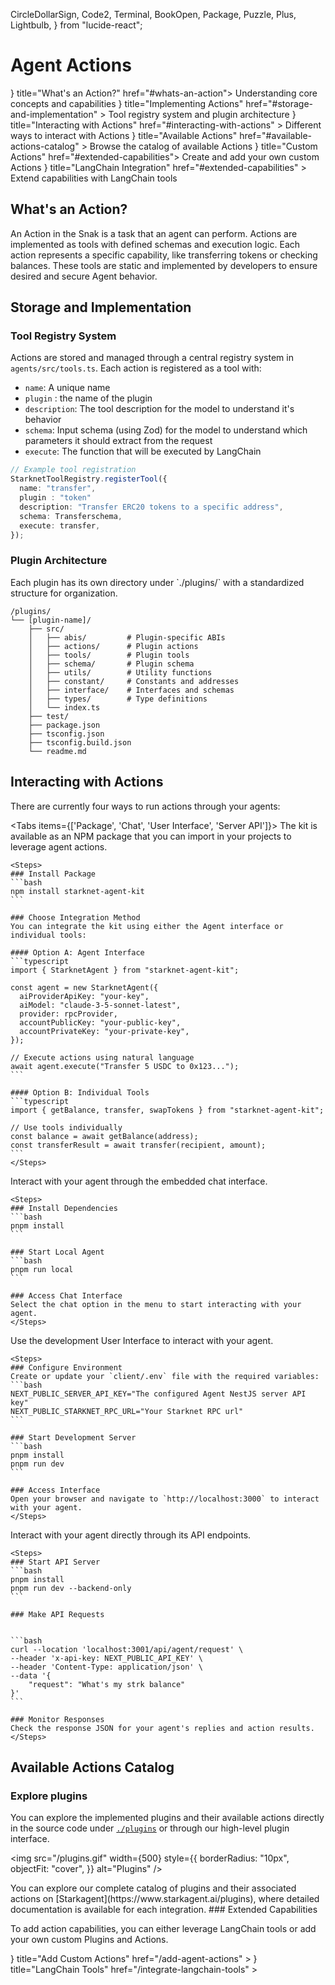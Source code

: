   CircleDollarSign,
  Code2,
  Terminal,
  BookOpen,
  Package,
  Puzzle,
  Plus,
  Lightbulb,
} from "lucide-react";

# Agent Actions

<Cards>
  <Card icon={<Lightbulb />} title="What's an Action?" href="#whats-an-action">
    Understanding core concepts and capabilities
  </Card>
  <Card
    icon={<Package />}
    title="Implementing Actions"
    href="#storage-and-implementation"
  >
    Tool registry system and plugin architecture
  </Card>
  <Card
    icon={<Code2 />}
    title="Interacting with Actions"
    href="#interacting-with-actions"
  >
    Different ways to interact with Actions
  </Card>
  <Card
    icon={<BookOpen />}
    title="Available Actions"
    href="#available-actions-catalog"
  >
    Browse the catalog of available Actions
  </Card>
  <Card icon={<Plus />} title="Custom Actions" href="#extended-capabilities">
    Create and add your own custom Actions
  </Card>
  <Card
    icon={<Puzzle />}
    title="LangChain Integration"
    href="#extended-capabilities"
  >
    Extend capabilities with LangChain tools
  </Card>
</Cards>

## What's an Action?

An Action in the Snak is a task that an agent can perform.
Actions are implemented as tools with defined schemas and execution logic.
Each action represents a specific capability, like transferring tokens or
checking balances. These tools are static and implemented by developers to
ensure desired and secure Agent behavior.

## Storage and Implementation

### Tool Registry System

Actions are stored and managed through a central registry system in `agents/src/tools.ts`. Each action is registered as a tool with:

- `name`: A unique name
- `plugin` : the name of the plugin
- `description`: The tool description for the model to understand it's behavior
- `schema`: Input schema (using Zod) for the model to understand which parameters it should extract from the request
- `execute`: The function that will be executed by LangChain

```typescript
// Example tool registration
StarknetToolRegistry.registerTool({
  name: "transfer",
  plugin : "token"
  description: "Transfer ERC20 tokens to a specific address",
  schema: Transferschema,
  execute: transfer,
});
```

### Plugin Architecture

<Callout type="info">
  Each plugin has its own directory under `./plugins/` with a standardized
  structure for organization.
</Callout>

```
/plugins/
└── [plugin-name]/
    ├── src/
    │   ├── abis/         # Plugin-specific ABIs
    │   ├── actions/      # Plugin actions
    │   ├── tools/        # Plugin tools
    │   ├── schema/       # Plugin schema
    │   ├── utils/        # Utility functions
    │   ├── constant/     # Constants and addresses
    │   ├── interface/    # Interfaces and schemas
    │   ├── types/        # Type definitions
    │   └── index.ts
    ├── test/
    ├── package.json
    ├── tsconfig.json
    ├── tsconfig.build.json
    └── readme.md
```

## Interacting with Actions


There are currently four ways to run actions through your agents:

<Tabs items={['Package', 'Chat', 'User Interface', 'Server API']}>
  <Tab>
    The kit is available as an NPM package that you can import in your projects to leverage agent actions.

    <Steps>
    ### Install Package
    ```bash
    npm install starknet-agent-kit
    ```

    ### Choose Integration Method
    You can integrate the kit using either the Agent interface or individual tools:

    #### Option A: Agent Interface
    ```typescript
    import { StarknetAgent } from "starknet-agent-kit";

    const agent = new StarknetAgent({
      aiProviderApiKey: "your-key",
      aiModel: "claude-3-5-sonnet-latest",
      provider: rpcProvider,
      accountPublicKey: "your-public-key",
      accountPrivateKey: "your-private-key",
    });

    // Execute actions using natural language
    await agent.execute("Transfer 5 USDC to 0x123...");
    ```

    #### Option B: Individual Tools
    ```typescript
    import { getBalance, transfer, swapTokens } from "starknet-agent-kit";

    // Use tools individually
    const balance = await getBalance(address);
    const transferResult = await transfer(recipient, amount);
    ```
    </Steps>

  </Tab>

  <Tab>
    Interact with your agent through the embedded chat interface.

    <Steps>
    ### Install Dependencies
    ```bash
    pnpm install
    ```

    ### Start Local Agent
    ```bash
    pnpm run local
    ```

    ### Access Chat Interface
    Select the chat option in the menu to start interacting with your agent.
    </Steps>

  </Tab>

  <Tab>
    Use the development User Interface to interact with your agent.

    <Steps>
    ### Configure Environment
    Create or update your `client/.env` file with the required variables:
    ```bash
    NEXT_PUBLIC_SERVER_API_KEY="The configured Agent NestJS server API key"
    NEXT_PUBLIC_STARKNET_RPC_URL="Your Starknet RPC url"
    ```

    ### Start Development Server
    ```bash
    pnpm install
    pnpm run dev
    ```

    ### Access Interface
    Open your browser and navigate to `http://localhost:3000` to interact with your agent.
    </Steps>

  </Tab>

  <Tab>
    Interact with your agent directly through its API endpoints.

    <Steps>
    ### Start API Server
    ```bash
    pnpm install
    pnpm run dev --backend-only
    ```

    ### Make API Requests


    ```bash
    curl --location 'localhost:3001/api/agent/request' \
    --header 'x-api-key: NEXT_PUBLIC_API_KEY' \
    --header 'Content-Type: application/json' \
    --data '{
        "request": "What's my strk balance"
    }'
    ```

    ### Monitor Responses
    Check the response JSON for your agent's replies and action results.
    </Steps>

  </Tab>
</Tabs>

## Available Actions Catalog

### Explore plugins

You can explore the implemented plugins and their available actions directly in the source code under [`./plugins`](https://github.com/KasarLabs/snak/tree/main/plugins) or through our high-level plugin interface.

<img
  src="/plugins.gif"
  width={500}
  style={{
    borderRadius: "10px",
    objectFit: "cover",
  }}
  alt="Plugins"
/>

<Callout type="info">
You can explore our complete catalog of plugins and their associated actions on [Starkagent](https://www.starkagent.ai/plugins), where detailed documentation is available for each integration.

</Callout>
### Extended Capabilities

To add action capabilities, you can either leverage LangChain tools or add your own custom Plugins and Actions.

<Cards>
  <Card
    icon={<Plus />}
    title="Add Custom Actions"
    href="/add-agent-actions"
  ></Card>
  <Card
    icon={<Puzzle />}
    title="LangChain Tools"
    href="/integrate-langchain-tools"
  ></Card>
</Cards>
